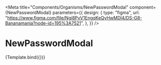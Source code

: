 
<Meta
  title="Components/Organisms/NewPasswordModal"
  component={NewPasswordModal}
  parameters={{
    design: {
      type: "figma",
      url:
        "https://www.figma.com/file/Ngi8PyV1EngqKeQyHwMDl4/DS-G8-Bananamania?node-id=195%3A7521",
    },
  }}
/>

# NewPasswordModal


<Canvas>
  <Story name="New password">{Template.bind({})}</Story>
</Canvas>
